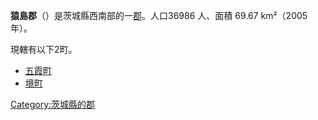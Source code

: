 {{日本郡
| 郡 = 猿島郡
| 日文原名 = 猿島郡
| 平假名 = さしまぐん
| 羅馬字拼音 = Sashima-gun
| 地圖 =
| 都道府縣 = 茨城縣
| 編號 = 
| 町 = 2
| 村 = 
| 經度 = 
| 緯度 = 
| 註記 = 
|}}
'''猿島郡'''（{{jpn|j=猿島郡|hg=さしまぐん|rm=Sashima gun|f=y}}）是茨城縣西南部的一[[郡|郡]]。人口36986 人、面積 69.67 km²（2005年）。

現轄有以下2町。
*[[五霞町|五霞町]]
*[[境町|境町]]

{{茨城縣}}

[[Category:茨城縣的郡|Category:茨城縣的郡]]